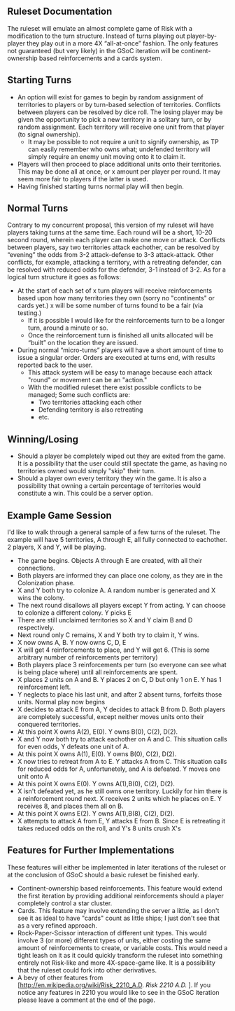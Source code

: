 == Ruleset Documentation ==
The ruleset will emulate an almost complete game of Risk with a modification to the turn structure. Instead of turns playing out player-by-player they play out in a more 4X “all-at-once” fashion. The only features not guaranteed (but very likely) in the GSoC iteration will be continent-ownership based reinforcements and a cards system.


== Starting Turns ==
*An option will exist for games to begin by random assignment of territories to players or by turn-based selection of territories. Conflicts between players can be resolved by dice roll. The losing player may be given the opportunity to pick a new territory in a solitary turn, or by random assignment. Each territory will receive one unit from that player (to signal ownership). 
**It may be possible to not require a unit to signify ownership, as TP can easily remember who owns what; undefended territory will simply require an enemy unit moving onto it to claim it.
*Players will then proceed to place additional units onto their territories. This may be done all at once, or x amount per player per round. It may seem more fair to players if the latter is used.
*Having finished starting turns normal play will then begin.


== Normal Turns ==
Contrary to my concurrent proposal, this version of my ruleset will have players taking turns at the same time. Each round will be a short, 10-20 second round, wherein each player can make one move or attack. Conflicts between players, say two territories attack eachother, can be resolved by “evening” the odds from 3-2 attack-defense to 3-3 attack-attack. Other conflicts, for example, attacking a territory, with a retreating defender, can be resolved with reduced odds for the defender, 3-1 instead of 3-2.
As for a logical turn structure it goes as follows:
*At the start of each set of x turn players will receive reinforcements based upon how many territories they own (sorry no "continents" or cards yet.) x will be some number of turns found to be a fair (via testing.)
**If it is possible I would like for the reinforcements turn to be a longer turn, around a minute or so. 
**Once the reinforcement turn is finished all units allocated will be “built” on the location they are issued.
*During normal “micro-turns” players will have a short amount of time to issue a singular order. Orders are executed at turns end, with results reported back to the user.
**This attack system will be easy to manage because each attack "round" or movement can be an "action."
**With the modified ruleset there exist possible conflicts to be managed; Some such conflicts are:
***Two territories attacking each other
***Defending territory is also retreating
***etc.


== Winning/Losing ==
*Should a player be completely wiped out they are exited from the game. It is a possibility that the user could still spectate the game, as having no territories owned would simply "skip" their turn.
*Should a player own every territory they win the game. It is also a possibility that owning a certain percentage of territories would constitute a win. This could be a server option.


== Example Game Session ==
I'd like to walk through a general sample of a few turns of the ruleset. The example will have 5 territories, A through E, all fully connected to eachother. 2 players, X and Y, will be playing.
*The game begins. Objects A through E are created, with all their connections.
*Both players are informed they can place one colony, as they are in the Colonization phase.
*X and Y both try to colonize A. A random number is generated and X wins the colony.
*The next round disallows all players except Y from acting. Y can choose to colonize a different colony. Y picks E
*There are still unclaimed territories so X and Y claim B and D respectively.
*Next round only C remains, X and Y both try to claim it, Y wins.
*X now owns A, B. Y now owns C, D, E
*X will get 4 reinforcements to place, and Y will get 6. (This is some arbitrary number of reinforcements per territory)
*Both players place 3 reinforcements per turn (so everyone can see what is being place where) until all reinforcements are spent.
*X places 2 units on A and B. Y places 2 on C, D but only 1 on E. Y has 1 reinforcement left.
*Y neglects to place his last unit, and after 2 absent turns, forfeits those units. Normal play now begins
*X decides to attack E from A, Y decides to attack B from D. Both players are completely successful, except neither moves units onto their conquered territories.
*At this point X owns A(2), E(0). Y owns B(0), C(2), D(2).
*X and Y now both try to attack eachother on A and C. This situation calls for even odds, Y defeats one unit of A.
*At this point X owns A(1), E(0). Y owns B(0), C(2), D(2).
*X now tries to retreat from A to E. Y attacks A from C. This situation calls for reduced odds for A, unfortunetely, and A is defeated. Y moves one unit onto A
*At this point X owns E(0). Y owns A(1),B(0), C(2), D(2).
*X isn't defeated yet, as he still owns one territory. Luckily for him there is a reinforcement round next. X receives 2 units which he places on E. Y receives 8, and places them all on B.
*At this point X owns E(2). Y owns A(1),B(8), C(2), D(2).
*X attempts to attack A from E, Y attacks E from B. Since E is retreating it takes reduced odds on the roll, and Y's 8 units crush X's 



== Features for Further Implementations ==
These features will either be implemented in later iterations of the ruleset or at the conclusion of GSoC should a basic ruleset be finished early.
*Continent-ownership based reinforcements. This feature would extend the first iteration by providing additional reinforcements should a player completely control a star cluster.
*Cards. This feature may involve extending the server a little, as I don't see it as ideal to have "cards" count as little ships; I just don't see that as a very refined approach.
*Rock-Paper-Scissor interaction of different unit types. This would involve 3 (or more) different types of units, either costing the same amount of reinforcements to create, or variable costs. This would need a tight leash on it as it could quickly transform the ruleset into something entirely not Risk-like and more 4X-space-game like. It is a possibility that the ruleset could fork into other derivatives.
*A bevy of other features from [http://en.wikipedia.org/wiki/Risk_2210_A.D. ''Risk 2210 A.D.'' ]. If you notice any features in 2210 you would like to see in the GSoC iteration please leave a comment at the end of the page.